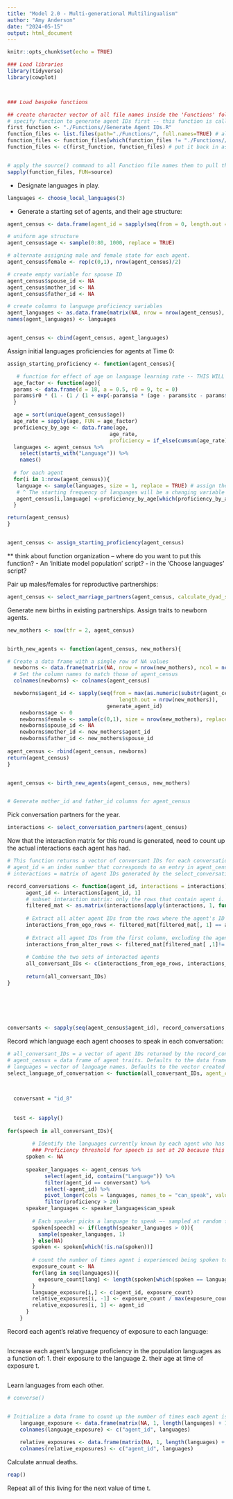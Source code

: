```yaml
---
title: "Model 2.0 - Multi-generational Multilingualism"
author: "Amy Anderson"
date: "2024-05-15"
output: html_document
---
```


```r
knitr::opts_chunk$set(echo = TRUE)
```



```r
### Load libraries
library(tidyverse)
library(cowplot)



### Load bespoke functions

## create character vector of all file names inside the 'Functions' folder
# specify function to generate agent IDs first -- this function is called in the 'Example Use' section of some other function files, and that will cause issues if it isn't loaded into the workspace before the files that use it.
first_function <- "./Functions//Generate Agent IDs.R"
function_files <- list.files(path="./Functions/", full.names=TRUE) # all file names in Function folder
function_files <- function_files[which(function_files != "./Functions//Generate Agent IDs.R")] # remove the agent ID function
function_files <- c(first_function, function_files) # put it back in as the first item in the list of names. 


# apply the source() command to all Function file names them to pull the functions into the working environment. 
sapply(function_files, FUN=source) 

```


 - Designate languages in play. 
```r
languages <- choose_local_languages(3)
```


 - Generate a starting set of agents, and their age structure:
```r

agent_census <- data.frame(agent_id = sapply(seq(from = 0, length.out = 1000), FUN = generate_agent_id))

# uniform age structure
agent_census$age <- sample(0:80, 1000, replace = TRUE)

# alternate assigning male and female state for each agent. 
agent_census$female <- rep(c(0,1), nrow(agent_census)/2)

# create empty variable for spouse ID
agent_census$spouse_id <- NA
agent_census$mother_id <- NA
agent_census$father_id <- NA

# create columns to language proficiency variables
agent_languages <- as.data.frame(matrix(NA, nrow = nrow(agent_census), ncol = length(languages)))
names(agent_languages) <- languages


agent_census <- cbind(agent_census, agent_languages)
```



Assign initial languages proficiencies for agents at Time 0:
```r

assign_starting_proficiency <- function(agent_census){

   # function for effect of age on language learning rate -- THIS WILL CHANGE once I have more information from linguists. 
  age_factor <- function(age){
  params <- data.frame(d = 18, a = 0.5, r0 = 9, tc = 0)
  params$r0 * (1 - (1 / (1 + exp(-params$a * (age - params$tc - params$d))))) + 0.5
  }

  age = sort(unique(agent_census$age))
  age_rate = sapply(age, FUN = age_factor)
  proficiency_by_age <- data.frame(age,
                                 age_rate,
                                 proficiency = if_else(cumsum(age_rate) <= 100, cumsum(age_rate), 100))
  languages <- agent_census %>%
    select(starts_with("Language")) %>%
    names()
  
  # for each agent
  for(i in 1:nrow(agent_census)){
   language <- sample(languages, size = 1, replace = TRUE) # assign them a language at random
   # ^ The starting frequency of languages will be a changing variable in future model versions. 
   agent_census[i,language] <-proficiency_by_age[which(proficiency_by_age$age == agent_census[i,]$age),]$proficiency
  }

return(agent_census)
}


agent_census <- assign_starting_proficiency(agent_census)
```
** think about function organization -- where do you want to put this function?
 - An 'initiate model population' script?
 - in the 'Choose languages' script?




Pair up males/females for reproductive partnerships: 
```r

agent_census <- select_marriage_partners(agent_census, calculate_dyad_score = calc_dyad_age_similarity)


```


Generate new births in existing partnerships. Assign traits to newborn agents. 
```r

new_mothers <- sow(tfr = 2, agent_census)


birth_new_agents <- function(agent_census, new_mothers){

# Create a data frame with a single row of NA values
  newborns <- data.frame(matrix(NA, nrow = nrow(new_mothers), ncol = ncol(agent_census)))
  # Set the column names to match those of agent_census
  colnames(newborns) <- colnames(agent_census)

  newborns$agent_id <- sapply(seq(from = max(as.numeric(substr(agent_census$agent_id, 4, nchar(agent_census$agent_id)))),
                                    length.out = nrow(new_mothers)), 
                                generate_agent_id)
    newborns$age <- 0
    newborns$female <- sample(c(0,1), size = nrow(new_mothers), replace = T)
    newborns$spouse_id <- NA
    newborns$mother_id <- new_mothers$agent_id
    newborns$father_id <- new_mothers$spouse_id
    
agent_census <- rbind(agent_census, newborns)
return(agent_census)
}


agent_census <- birth_new_agents(agent_census, new_mothers)


# Generate mother_id and father_id columns for agent_census

```


Pick conversation partners for the year.
```r

interactions <- select_conversation_partners(agent_census)
```


Now that the interaction matrix for this round is generated, need to count up the actual interactions each agent has had. 
```r
 
# This function returns a vector of conversant IDs for each conversation that an agent experienced in this round of model time. It operates for a single agent, and must be used inside an apply() call to return values for all agents
# agent_id = an index number that corresponds to an entry in agent_census$agent_id
# interactions = matrix of agent IDs generated by the select_conversation_partners() command that must be run before count_conversations()

record_conversations <- function(agent_id, interactions = interactions){
      agent_id <- interactions[agent_id, 1]
      # subset interaction matrix: only the rows that contain agent i. 
      filtered_mat <- as.matrix(interactions[apply(interactions, 1, function(row) any(row == agent_id)), ]) # need to force this output into matrix form because it defaults to being a character vector if the ego agent isn't sampled in any of the alter rows, and then the next line throws an error when it's asked to subset a matrix (incorrect number of dimensions).
      
      # Extract all alter agent IDs from the rows where the agent's ID appears in the first column (agent i's ego row)
      interactions_from_ego_rows <- filtered_mat[filtered_mat[, 1] == agent_id, -1]
      
      # Extract all agent IDs from the first column, excluding the agent's own ID (agent i's appearance as an alter in other agents' ego rows)
      interactions_from_alter_rows <- filtered_mat[filtered_mat[ ,1]!= agent_id, 1] ### agent ID row is NOT ALWAYS ONE
      
      # Combine the two sets of interacted agents
      all_conversant_IDs <- c(interactions_from_ego_rows, interactions_from_alter_rows)
      
      return(all_conversant_IDs)
}
      
      
      
      
      

conversants <- sapply(seq(agent_census$agent_id), record_conversations, interactions)
```



Record which language each agent chooses to speak in each conversation:
```r

# all_conversant_IDs = a vector of agent IDs returned by the record_conversations() function above. This function operates on the languages spoken in conversation by the conversation partners of a single agent. Use an apply() function to get a record of conversation languages for all agents. 
# agent_census = data frame of agent traits. Defaults to the data frame created by other model functions that should be called before this one. 
# languages = vector of language names. Defaults to the vector created by the choose_local_languages() function that should be called in the model setup. 
select_language_of_conversation <- function(all_conversant_IDs, agent_census = agent_census, languages = languages){
  
  

  conversant = "id_8"
         
  
  test <- sapply()
    
for(speech in all_conversant_IDs){
        
        # Identify the languages currently known by each agent who has spoken to agent i.
        ### Proficiency threshold for speech is set at 20 because this is the proficiency value achieved by a two-year-old in a monolingual exposure.
      spoken <- NA
      
      speaker_languages <- agent_census %>%
            select(agent_id, contains("Language")) %>%
            filter(agent_id == conversant) %>%
            select(-agent_id) %>%
            pivot_longer(cols = languages, names_to = "can_speak", values_to = "proficiency") %>%
            filter(proficiency > 20)
      speaker_languages <- speaker_languages$can_speak
      
        # Each speaker picks a language to speak —- sampled at random from each individual's language bank.
        spoken[speech] <- if(length(speaker_languages > 0)){
          sample(speaker_languages, 1) 
        } else(NA)
        spoken <- spoken[which(!is.na(spoken))]
        
        # count the number of times agent i experienced being spoken to in each language.
        exposure_count <- NA
        for(lang in seq(languages)){
          exposure_count[lang] <- length(spoken[which(spoken == languages[lang])])
        }
        language_exposure[i,] <- c(agent_id, exposure_count)
        relative_exposures[i, -1] <- exposure_count / max(exposure_count)
        relative_exposures[i, 1] <- agent_id
      }
    }
```


Record each agent's relative frequency of exposure to each language:
```r

```


Increase each agent's language proficiency in the population languages as a function of:
1. their exposure to the language
2. their age at time of exposure t.
```r

```


Learn languages from each other.
```r
# converse()


# Initialize a data frame to count up the number of times each agent is exposed to each language.
    language_exposure <- data.frame(matrix(NA, 1, length(languages) + 1))
    colnames(language_exposure) <- c("agent_id", languages)
    
    relative_exposures <- data.frame(matrix(NA, 1, length(languages) + 1))
    colnames(relative_exposures) <- c("agent_id", languages)
```


Calculate annual deaths.
```r
reap()
```



Repeat all of this living for the next value of time t.
